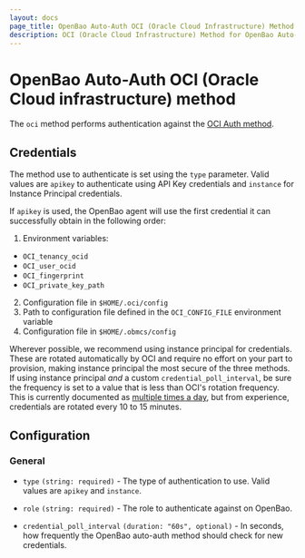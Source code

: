 ```yaml
---
layout: docs
page_title: OpenBao Auto-Auth OCI (Oracle Cloud Infrastructure) Method
description: OCI (Oracle Cloud Infrastructure) Method for OpenBao Auto-Auth
---
```


# OpenBao Auto-Auth OCI (Oracle Cloud infrastructure) method

The `oci` method performs authentication against the [OCI Auth
method](/vault/docs/auth/oci).

## Credentials

The method use to authenticate is set using the `type` parameter. Valid values are `apikey` to authenticate using
API Key credentials and `instance` for Instance Principal credentials.

If `apikey` is used, the OpenBao agent will use the first credential it can successfully obtain in the following order:

1. Environment variables:
  - `OCI_tenancy_ocid`
  - `OCI_user_ocid`
  - `OCI_fingerprint`
  - `OCI_private_key_path`
2. Configuration file in `$HOME/.oci/config`
3. Path to configuration file defined in the `OCI_CONFIG_FILE` environment variable
4. Configuration file in `$HOME/.obmcs/config`

Wherever possible, we recommend using instance principal for credentials. These are rotated automatically by OCI
and require no effort on your part to provision, making instance principal the most secure of the three methods. If
using instance principal _and_ a custom `credential_poll_interval`, be sure the frequency is set to a value that is less
than OCI's rotation frequency. This is currently documented as
[multiple times a day](https://docs.oracle.com/en-us/iaas/Content/Identity/Tasks/callingservicesfrominstances.htm#faq),
but from experience, credentials are rotated every 10 to 15 minutes.

## Configuration

### General

- `type` `(string: required)` - The type of authentication to use. Valid values are `apikey` and `instance`.

- `role` `(string: required)` - The role to authenticate against on OpenBao.

- `credential_poll_interval` `(duration: "60s", optional)` - In seconds, how frequently the OpenBao auto-auth method should check for new credentials.
